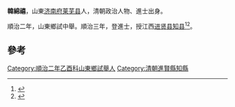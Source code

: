 '''韓綿禧'''，山東[[济南府|济南府]][[莱芜县|莱芜县]]人，清朝政治人物、進士出身。

順治二年，山東鄉試中舉。順治三年，登進士，授江西[[进贤县|进贤县]][[知县|知县]]<ref>{{cite book|editor=李进莉，潘荣胜|title=清代山东进士|date=2009年11月|publisher=济南：齐鲁书社|isbn=978-7-5333-2306-6|pages=87|accessdate=2016-05-29}}</ref><ref>{{cite book|editor=刘廷銮，孙家兰|title=山东明清进士通览 清代卷|date=2014年12月|publisher=济南：山东文艺出版社|isbn=7-5329-4771-8|pages=15|accessdate=2017-04-23}}</ref>。

==參考==
{{reflist}}
{{清朝人物小作品}}
{{順治三年丙戌科殿試金榜}}

[[Category:順治二年乙酉科山東鄉試舉人|Category:順治二年乙酉科山東鄉試舉人]]
[[Category:清朝進賢縣知縣|Category:清朝進賢縣知縣]]